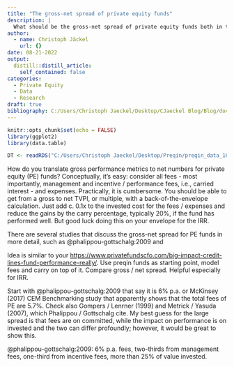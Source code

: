 ```yaml
---
title: "The gross-net spread of private equity funds"
description: |
  What should be the gross-net spread of private equity funds both in terms of TVPI and DPI? What are the factors explaining it?
author:
  - name: Christoph Jäckel
    url: {}
date: 08-21-2022
output:
  distill::distill_article:
    self_contained: false
categories:
  - Private Equity
  - Data
  - Research
draft: true
bibliography: C:/Users/Christoph Jaeckel/Desktop/CJaeckel Blog/Blog/docs/biblio.bib
---
```



```r
knitr::opts_chunk$set(echo = FALSE)
library(ggplot2)
library(data.table)

DT <- readRDS("C:/Users/Christoph Jaeckel/Desktop/Preqin/preqin_data_16Feb2022.rds")


```

How do you translate gross performance metrics to net numbers for private equity (PE) funds? Conceptually, it's easy: consider all fees - most importantly, management and incentive / performance fees, i.e., carried interest - and expenses. Practically, it is cumbersome. You should be able to get from a gross to net TVPI, or multiple, with a back-of-the-envelope calculation. Just add c. 0.1x to the invested cost for the fees / expenses and reduce the gains by the carry percentage, typically 20%, if the fund has performed well. But good luck doing this on your envelope for the IRR.

There are several studies that discuss the gross-net spread for PE funds in more detail, such as @phalippou-gottschalg:2009 and 

Idea is similar to your [https://www.privatefundscfo.com/big-impact-credit-lines-fund-performance-really/](credit line paper). Use preqin funds as starting point, model fees and carry on top of it. Compare gross / net spread. Helpful especially for IRR.

Start with @phalippou-gottschalg:2009 that say it is 6% p.a. or McKinsey (2017) CEM Benchmarking study that apparently shows that the total fees of PE are 5.7%. Check also Gompers / Lenrner (1999) and Metrick / Yasuda (2007), which Phalippou / Gottschalg cite. My best guess for the large spread is that fees are on committed, while the impact on performance is on invested and the two can differ profoundly; however, it would be great to show this.

@phalippou-gottschalg:2009: 6% p.a. fees, two-thirds from management fees, one-third from incentive fees, more than 25% of value invested.


